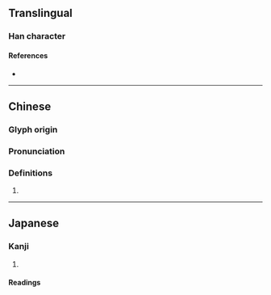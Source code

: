 {{character info/new}}
==Translingual==

===Han character===
{{Han char|rn=32|rad=土|as=14|sn=17|four=|canj=GLMT|ids=⿰土盡}}

====References====
* {{Han ref|kx=0241.211|hdz=10497.111|uh=58D7|ud=22743}}

----

==Chinese==
{{zh-forms}}

===Glyph origin===
{{Han etym}}

===Pronunciation===
{{zh-pron
|m=jìn
|c=
|mc=y
|oc=y
|ma=
|cat=
}}

===Definitions===
{{zh-hanzi}}

# {{rfdef|zh}}

----

==Japanese==

===Kanji===
{{ja-kanji|grade=|rs=土14}}

# {{defn|lang=ja|sort=土14}}

====Readings====
{{ja-readings|on=|kun=[[まま]] (mama)}}
